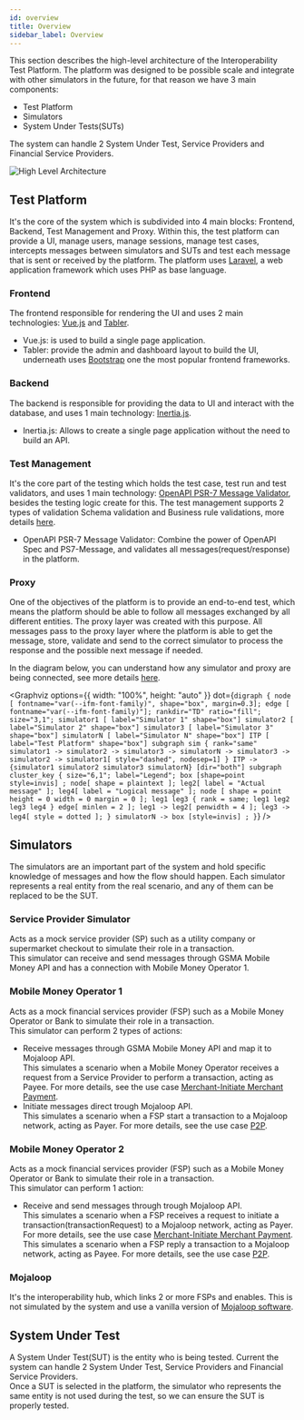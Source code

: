 ```yaml
---
id: overview
title: Overview
sidebar_label: Overview
---
```


This section describes the high-level architecture of the Interoperability Test
Platform. The platform was designed to be possible scale and integrate with
other simulators in the future, for that reason we have 3 main components:

- Test Platform
- Simulators
- System Under Tests(SUTs)

The system can handle 2 System Under Test, Service Providers and Financial
Service Providers.

![High Level Architecture](/img/architecture_high_level.png)

## Test Platform

It's the core of the system which is subdivided into 4 main blocks: Frontend,
Backend, Test Management and Proxy. Within this, the test platform can provide a
UI, manage users, manage sessions, manage test cases, intercepts messages
between simulators and SUTs and test each message that is sent or received by
the platform. The platform uses [Laravel](https://laravel.com/), a web
application framework which uses PHP as base language.

### Frontend

The frontend responsible for rendering the UI and uses 2 main technologies:
[Vue.js](https://vuejs.org/) and [Tabler](https://tabler.io/).

- Vue.js: is used to build a single page application.
- Tabler: provide the admin and dashboard layout to build the UI, underneath
  uses [Bootstrap](https://getbootstrap.com/) one the most popular frontend
  frameworks.

### Backend

The backend is responsible for providing the data to UI and interact with the
database, and uses 1 main technology: [Inertia.js](https://inertiajs.com/).

- Inertia.js: Allows to create a single page application without the need to
  build an API.

### Test Management

It's the core part of the testing which holds the test case, test run and test
validators, and uses 1 main technology:
[OpenAPI PSR-7 Message Validator](https://github.com/thephpleague/openapi-psr7-validator),
besides the testing logic create for this. The test management supports 2 types
of validation Schema validation and Business rule validations, more details
[here]().

- OpenAPI PSR-7 Message Validator: Combine the power of OpenAPI Spec and
  PS7-Message, and validates all messages(request/response) in the platform.

### Proxy

One of the objectives of the platform is to provide an end-to-end test, which
means the platform should be able to follow all messages exchanged by all
different entities. The proxy layer was created with this purpose. All messages
pass to the proxy layer where the platform is able to get the message, store,
validate and send to the correct simulator to process the response and the
possible next message if needed.

In the diagram below, you can understand how any simulator and proxy are being
connected, see more details [here](/howconnectionswork).


<Graphviz
  options={{ width: "100%", height: "auto" }}
  dot={`
    digraph {
      node [ fontname="var(--ifm-font-family)", shape="box", margin=0.3];
      edge [ fontname="var(--ifm-font-family)"];
      rankdir="TD"
      ratio="fill";
      size="3,1";
      simulator1 [ label="Simulator 1" shape="box"]
      simulator2 [ label="Simulator 2" shape="box"]
      simulator3 [ label="Simulator 3" shape="box"]
      simulatorN [ label="Simulator N" shape="box"]
      ITP [ label="Test Platform" shape="box"]
      subgraph sim {
        rank="same"
        simulator1 -> simulator2 -> simulator3 -> simulatorN -> simulator3 -> simulator2 -> simulator1[ style="dashed", nodesep=1]
      }
      ITP -> {simulator1 simulator2 simulator3 simulatorN} [dir="both"]
      subgraph cluster_key {
        size="6,1";
        label="Legend";
        box [shape=point style=invis] ;
        node[ shape = plaintext ];
        leg2[ label = "Actual message" ];
        leg4[ label = "Logical message" ];
        node [ shape = point height = 0 width = 0 margin = 0 ];
        leg1 leg3
        { rank = same; leg1 leg2 leg3 leg4 }
        edge[ minlen = 2 ];
        leg1 -> leg2[ penwidth = 4 ];
        leg3 -> leg4[ style = dotted ];
      }
      simulatorN -> box [style=invis] ;
    }
`}
/>

## Simulators

The simulators are an important part of the system and hold specific knowledge
of messages and how the flow should happen. Each simulator represents a real
entity from the real scenario, and any of them can be replaced to be the SUT.

### Service Provider Simulator

Acts as a mock service provider (SP) such as a utility company or supermarket
checkout to simulate their role in a transaction.<br /> This simulator can
receive and send messages through GSMA Mobile Money API and has a connection
with Mobile Money Operator 1.

### Mobile Money Operator 1

Acts as a mock financial services provider (FSP) such as a Mobile Money Operator
or Bank to simulate their role in a transaction.<br /> This simulator can
perform 2 types of actions:

- Receive messages through GSMA Mobile Money API and map it to Mojaloop
  API.<br /> This simulates a scenario when a Mobile Money Operator receives a
  request from a Service Provider to perform a transaction, acting as Payee. For
  more details, see the use case
  [Merchant-Initiate Merchant Payment](/uclist#mimp).
- Initiate messages direct trough Mojaloop API.<br /> This simulates a scenario
  when a FSP start a transaction to a Mojaloop network, acting as Payer. For
  more details, see the use case [P2P](/uclist#p2p).

### Mobile Money Operator 2

Acts as a mock financial services provider (FSP) such as a Mobile Money Operator
or Bank to simulate their role in a transaction.<br /> This simulator can
perform 1 action:

- Receive and send messages through trough Mojaloop API.<br /> This simulates a
  scenario when a FSP receives a request to initiate a
  transaction(transactionRequest) to a Mojaloop network, acting as Payer. For
  more details, see the use case
  [Merchant-Initiate Merchant Payment](/uclist#mimp). <br /> This simulates a
  scenario when a FSP reply a transaction to a Mojaloop network, acting as
  Payee. For more details, see the use case [P2P](/uclist#p2p).

### Mojaloop

It's the interoperability hub, which links 2 or more FSPs and enables. This is
not simulated by the system and use a vanilla version of
[Mojaloop software](https://mojaloop.io/).

## System Under Test

A System Under Test(SUT) is the entity who is being tested. Current the system
can handle 2 System Under Test, Service Providers and Financial Service
Providers.<br /> Once a SUT is selected in the platform, the simulator who
represents the same entity is not used during the test, so we can ensure the SUT
is properly tested.
